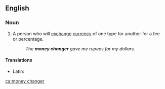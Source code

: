 ==English==

===Noun===
{{en-noun}}

# A person who will [[exchange]] [[currency]] of one type for another for a fee or percentage.
#: ''The '''money changer''' gave me rupees for my dollars.''

====Translations====
{{trans-top|person who will exchange currency}}
* Latin: {{t|la|nummularius|m|alt=nummulārius}}
{{trans-mid}}
{{trans-bottom}}

[[ca:money changer]]